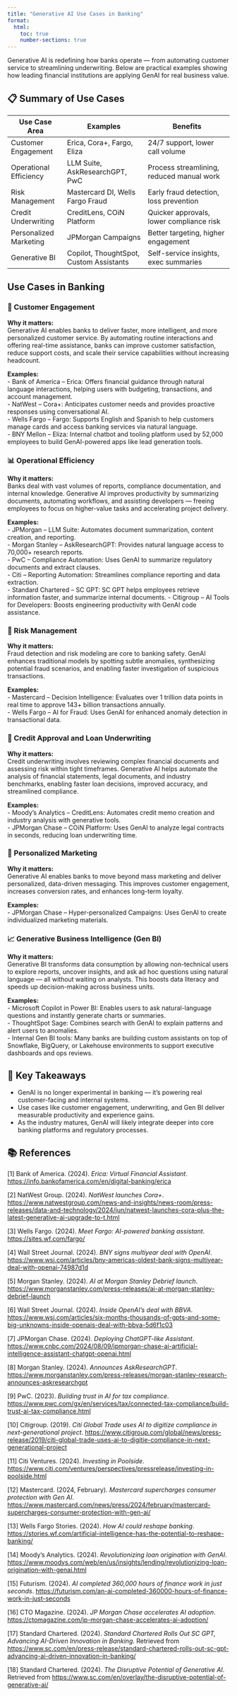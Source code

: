```yaml
---
title: "Generative AI Use Cases in Banking"
format:
  html:
    toc: true
    number-sections: true
---
```


Generative AI is redefining how banks operate — from automating customer service to streamlining underwriting. Below are practical examples showing how leading financial institutions are applying GenAI for real business value.

## 📋 Summary of Use Cases

| Use Case Area             | Examples                            | Benefits                              |
|---------------------------|--------------------------------------|----------------------------------------|
| Customer Engagement       | Erica, Cora+, Fargo, Eliza           | 24/7 support, lower call volume         |
| Operational Efficiency    | LLM Suite, AskResearchGPT, PwC       | Process streamlining, reduced manual work  |
| Risk Management           | Mastercard DI, Wells Fargo Fraud     | Early fraud detection, loss prevention |
| Credit Underwriting       | CreditLens, COiN Platform            | Quicker approvals, lower compliance risk|
| Personalized Marketing    | JPMorgan Campaigns                   | Better targeting, higher engagement    |
| Generative BI             | Copilot, ThoughtSpot, Custom Assistants| Self-service insights, exec summaries |

## Use Cases in Banking

### 🏦 Customer Engagement

::: {.callout appearance="simple" title=""}
**Why it matters:**  
Generative AI enables banks to deliver faster, more intelligent, and more personalized customer service. By automating routine interactions and offering real-time assistance, banks can improve customer satisfaction, reduce support costs, and scale their service capabilities without increasing headcount.
:::

**Examples:**  
- Bank of America – Erica: Offers financial guidance through natural language interactions, helping users with budgeting, transactions, and account management.  
- NatWest – Cora+: Anticipates customer needs and provides proactive responses using conversational AI.  
- Wells Fargo – Fargo: Supports English and Spanish to help customers manage cards and access banking services via natural language.  
- BNY Mellon – Eliza: Internal chatbot and tooling platform used by 52,000 employees to build GenAI-powered apps like lead generation tools.

### 📊 Operational Efficiency

::: {.callout appearance="simple" title=""}
**Why it matters:**  
Banks deal with vast volumes of reports, compliance documentation, and internal knowledge. Generative AI improves productivity by summarizing documents, automating workflows, and assisting developers — freeing employees to focus on higher-value tasks and accelerating project delivery.
:::

**Examples:**  
- JPMorgan – LLM Suite: Automates document summarization, content creation, and reporting.  
- Morgan Stanley – AskResearchGPT: Provides natural language access to 70,000+ research reports.  
- PwC – Compliance Automation: Uses GenAI to summarize regulatory documents and extract clauses.  
- Citi – Reporting Automation: Streamlines compliance reporting and data extraction.  
- Standard Chartered – SC GPT: SC GPT helps employees retrieve information faster, and summarize internal documents.
- Citigroup – AI Tools for Developers: Boosts engineering productivity with GenAI code assistance.

### 🔐 Risk Management

::: {.callout appearance="simple" title=""}
**Why it matters:**  
Fraud detection and risk modeling are core to banking safety. GenAI enhances traditional models by spotting subtle anomalies, synthesizing potential fraud scenarios, and enabling faster investigation of suspicious transactions.
:::

**Examples:**  
- Mastercard – Decision Intelligence: Evaluates over 1 trillion data points in real time to approve 143+ billion transactions annually.  
- Wells Fargo – AI for Fraud: Uses GenAI for enhanced anomaly detection in transactional data.

### 📝 Credit Approval and Loan Underwriting

::: {.callout appearance="simple" title=""}
**Why it matters:**  
Credit underwriting involves reviewing complex financial documents and assessing risk within tight timeframes. Generative AI helps automate the analysis of financial statements, legal documents, and industry benchmarks, enabling faster loan decisions, improved accuracy, and streamlined compliance.
:::

**Examples:**  
- Moody’s Analytics – CreditLens: Automates credit memo creation and industry analysis with generative tools.  
- JPMorgan Chase – COiN Platform: Uses GenAI to analyze legal contracts in seconds, reducing loan underwriting time.

### 📣 Personalized Marketing

::: {.callout appearance="simple" title=""}
**Why it matters:**  
Generative AI enables banks to move beyond mass marketing and deliver personalized, data-driven messaging. This improves customer engagement, increases conversion rates, and enhances long-term loyalty.
:::

**Examples:**  
- JPMorgan Chase – Hyper-personalized Campaigns: Uses GenAI to create individualized marketing materials.

### 📈 Generative Business Intelligence (Gen BI)

::: {.callout appearance="simple" title=""}
**Why it matters:**  
Generative BI transforms data consumption by allowing non-technical users to explore reports, uncover insights, and ask ad hoc questions using natural language — all without waiting on analysts. This boosts data literacy and speeds up decision-making across business units.
:::

**Examples:**  
- Microsoft Copilot in Power BI: Enables users to ask natural-language questions and instantly generate charts or summaries.  
- ThoughtSpot Sage: Combines search with GenAI to explain patterns and alert users to anomalies.  
- Internal Gen BI tools: Many banks are building custom assistants on top of Snowflake, BigQuery, or Lakehouse environments to support executive dashboards and ops reviews.

## 🧾 Key Takeaways

- GenAI is no longer experimental in banking — it's powering real customer-facing and internal systems.
- Use cases like customer engagement, underwriting, and Gen BI deliver measurable productivity and experience gains.
- As the industry matures, GenAI will likely integrate deeper into core banking platforms and regulatory processes.


## 📚 References

[1] Bank of America. (2024). *Erica: Virtual Financial Assistant*. [https://info.bankofamerica.com/en/digital-banking/erica](https://info.bankofamerica.com/en/digital-banking/erica)

[2] NatWest Group. (2024). *NatWest launches Cora+*. [https://www.natwestgroup.com/news-and-insights/news-room/press-releases/data-and-technology/2024/jun/natwest-launches-cora-plus-the-latest-generative-ai-upgrade-to-t.html](https://www.natwestgroup.com/news-and-insights/news-room/press-releases/data-and-technology/2024/jun/natwest-launches-cora-plus-the-latest-generative-ai-upgrade-to-t.html)

[3] Wells Fargo. (2024). *Meet Fargo: AI-powered banking assistant*. [https://sites.wf.com/fargo/](https://sites.wf.com/fargo/)

[4] Wall Street Journal. (2024). *BNY signs multiyear deal with OpenAI*. [https://www.wsj.com/articles/bny-americas-oldest-bank-signs-multiyear-deal-with-openai-74987d1d](https://www.wsj.com/articles/bny-americas-oldest-bank-signs-multiyear-deal-with-openai-74987d1d)

[5] Morgan Stanley. (2024). *AI at Morgan Stanley Debrief launch*. [https://www.morganstanley.com/press-releases/ai-at-morgan-stanley-debrief-launch](https://www.morganstanley.com/press-releases/ai-at-morgan-stanley-debrief-launch)

[6] Wall Street Journal. (2024). *Inside OpenAI’s deal with BBVA*. [https://www.wsj.com/articles/six-months-thousands-of-gpts-and-some-big-unknowns-inside-openais-deal-with-bbva-5d6f1c03](https://www.wsj.com/articles/six-months-thousands-of-gpts-and-some-big-unknowns-inside-openais-deal-with-bbva-5d6f1c03)

[7] JPMorgan Chase. (2024). *Deploying ChatGPT-like Assistant*. [https://www.cnbc.com/2024/08/09/jpmorgan-chase-ai-artificial-intelligence-assistant-chatgpt-openai.html](https://www.cnbc.com/2024/08/09/jpmorgan-chase-ai-artificial-intelligence-assistant-chatgpt-openai.html)

[8] Morgan Stanley. (2024). *Announces AskResearchGPT*. [https://www.morganstanley.com/press-releases/morgan-stanley-research-announces-askresearchgpt](https://www.morganstanley.com/press-releases/morgan-stanley-research-announces-askresearchgpt)

[9] PwC. (2023). *Building trust in AI for tax compliance*. [https://www.pwc.com/gx/en/services/tax/connected-tax-compliance/build-trust-ai-tax-compliance.html](https://www.pwc.com/gx/en/services/tax/connected-tax-compliance/build-trust-ai-tax-compliance.html)

[10] Citigroup. (2019). *Citi Global Trade uses AI to digitize compliance in next-generational project*. [https://www.citigroup.com/global/news/press-release/2019/citi-global-trade-uses-ai-to-digitie-compliance-in-next-generational-project](https://www.citigroup.com/global/news/press-release/2019/citi-global-trade-uses-ai-to-digitie-compliance-in-next-generational-project)

[11] Citi Ventures. (2024). *Investing in Poolside*. [https://www.citi.com/ventures/perspectives/pressrelease/investing-in-poolside.html](https://www.citi.com/ventures/perspectives/pressrelease/investing-in-poolside.html)

[12] Mastercard. (2024, February). *Mastercard supercharges consumer protection with Gen AI*. [https://www.mastercard.com/news/press/2024/february/mastercard-supercharges-consumer-protection-with-gen-ai/](https://www.mastercard.com/news/press/2024/february/mastercard-supercharges-consumer-protection-with-gen-ai/)

[13] Wells Fargo Stories. (2024). *How AI could reshape banking*. [https://stories.wf.com/artificial-intelligence-has-the-potential-to-reshape-banking/](https://stories.wf.com/artificial-intelligence-has-the-potential-to-reshape-banking/)

[14] Moody’s Analytics. (2024). *Revolutionizing loan origination with GenAI*. [https://www.moodys.com/web/en/us/insights/lending/revolutionizing-loan-origination-with-genai.html](https://www.moodys.com/web/en/us/insights/lending/revolutionizing-loan-origination-with-genai.html)

[15] Futurism. (2024). *AI completed 360,000 hours of finance work in just seconds*. [https://futurism.com/an-ai-completed-360000-hours-of-finance-work-in-just-seconds](https://futurism.com/an-ai-completed-360000-hours-of-finance-work-in-just-seconds)

[16] CTO Magazine. (2024). *JP Morgan Chase accelerates AI adoption*. [https://ctomagazine.com/jp-morgan-chase-accelerates-ai-adoption/](https://ctomagazine.com/jp-morgan-chase-accelerates-ai-adoption/)

[17] Standard Chartered. (2024). *Standard Chartered Rolls Out SC GPT, Advancing AI-Driven Innovation in Banking*. Retrieved from [https://www.sc.com/en/press-release/standard-chartered-rolls-out-sc-gpt-advancing-ai-driven-innovation-in-banking/](https://www.sc.com/en/press-release/standard-chartered-rolls-out-sc-gpt-advancing-ai-driven-innovation-in-banking/)

[18] Standard Chartered. (2024). *The Disruptive Potential of Generative AI*. Retrieved from [https://www.sc.com/en/overlay/the-disruptive-potential-of-generative-ai/](https://www.sc.com/en/overlay/the-disruptive-potential-of-generative-ai/)